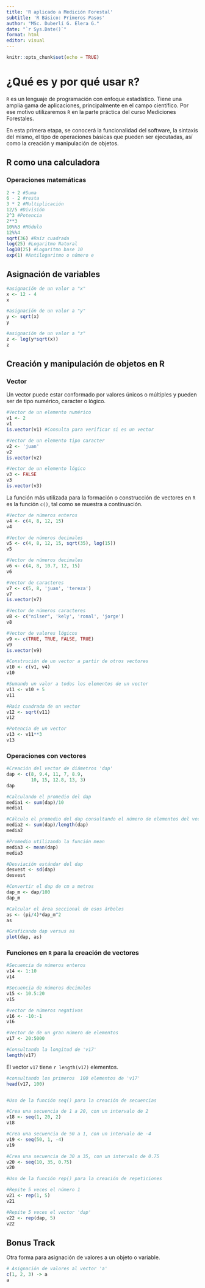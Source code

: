 ---
title: 'R aplicado a Medición Forestal'
subtitle: 'R Básico: Primeros Pasos'
author: "MSc. Duberlí G. Elera G."
date: "`r Sys.Date()`"
format: html
editor: visual
---

```{r setup, include=FALSE}
knitr::opts_chunk$set(echo = TRUE)
```

# ¿Qué es y por qué usar `R`?

`R` es un lenguaje de programación con enfoque estadístico. Tiene una amplia gama de aplicaciones, principalmente en el campo científico. Por ese motivo utilizaremos `R` en la parte práctica del curso Mediciones Forestales.

En esta primera etapa, se conocerá la funcionalidad del software, la sintaxis del mismo, el tipo de operaciones básicas que pueden ser ejecutadas, así como la creación y manipulación de objetos.

## R como una calculadora

### Operaciones matemáticas

```{r }
2 + 2 #Suma
6 - 2 #resta
3 * 2 #Multiplicación
12/5 #División
2^3 #Potencia
2**3 
10%%3 #Módulo
12%%4
sqrt(36) #Raíz cuadrada
log(25) #Logaritmo Natural
log10(25) #Logaritmo base 10
exp(1) #Antilogaritmo o número e
```

## Asignación de variables

```{r }
#asignación de un valor a "x"
x <- 12 - 4
x

#asignación de un valor a "y"
y <- sqrt(x)
y

#asignación de un valor a "z"
z <- log(y*sqrt(x))
z
```

## Creación y manipulación de objetos en R

### Vector

Un vector puede estar conformado por valores únicos o múltiples y pueden ser de tipo numérico, caracter o lógico.

```{r }
#Vector de un elemento numérico
v1 <- 2
v1
is.vector(v1) #Consulta para verificar si es un vector

#Vector de un elemento tipo caracter
v2 <- 'juan'
v2
is.vector(v2)

#Vector de un elemento lógico
v3 <- FALSE
v3
is.vector(v3)
```

La función más utilizada para la formación o construcción de vectores en `R` es la función `c()`, tal como se muestra a continuación.

```{r }
#Vector de números enteros
v4 <- c(4, 8, 12, 15)
v4

#Vector de números decimales
v5 <- c(4, 8, 12, 15, sqrt(35), log(15))
v5

#Vector de números decimales
v6 <- c(4, 8, 10.7, 12, 15)
v6

#Vector de caracteres
v7 <- c(5, 8, 'juan', 'tereza')
v7
is.vector(v7)

#Vector de números caracteres
v8 <- c("nilser", 'kely', 'ronal', 'jorge')
v8

#Vector de valores lógicos
v9 <- c(TRUE, TRUE, FALSE, TRUE)
v9
is.vector(v9)

#Construción de un vector a partir de otros vectores
v10 <- c(v1, v4)
v10

#Sumando un valor a todos los elementos de un vector
v11 <- v10 + 5
v11

#Raíz cuadrada de un vector
v12 <- sqrt(v11)
v12

#Potencia de un vector
v13 <- v11**3
v13
```

### Operaciones con vectores

```{r }
#Creación del vector de diámetros 'dap'
dap <- c(8, 9.4, 11, 7, 8.9,
         10, 15, 12.8, 13, 3)
dap

#Calculando el promedio del dap
media1 <- sum(dap)/10
media1

#Cálculo el promedio del dap consultando el número de elementos del vector 'dap'
media2 <- sum(dap)/length(dap)
media2

#Promedio utilizando la función mean
media3 <- mean(dap)
media3

#Desviación estándar del dap
desvest <- sd(dap)
desvest

#Convertir el dap de cm a metros
dap_m <- dap/100
dap_m

#Calcular el área seccional de esos árboles
as <- (pi/4)*dap_m^2
as

#Graficando dap versus as
plot(dap, as)
```

### Funciones en `R` para la creación de vectores

```{r }
#Secuencia de números enteros
v14 <- 1:10
v14

#Secuencia de números decimales
v15 <- 10.5:20
v15

#vector de números negativos
v16 <- -10:-1 
v16

#Vector de de un gran número de elementos
v17 <- 20:5000

#Consultando la longitud de 'v17'
length(v17)
```

El vector `v17` tiene `r length(v17)` elementos.

```{r }
#consultando los primeros  100 elementos de 'v17'
head(v17, 100)


#Uso de la función seq() para la creación de secuencias

#Crea una secuencia de 1 a 20, con un intervalo de 2
v18 <- seq(1, 20, 2)
v18

#Crea una secuencia de 50 a 1, con un intervalo de -4
v19 <- seq(50, 1, -4)
v19

#Crea una secuencia de 30 a 35, con un intervalo de 0.75
v20 <- seq(10, 35, 0.75)
v20

#Uso de la función rep() para la creación de repeticiones

#Repite 5 veces el número 1
v21 <- rep(1, 5)
v21

#Repite 5 veces el vector 'dap'
v22 <- rep(dap, 5)
v22
```

## Bonus Track

Otra forma para asignación de valores a un objeto o variable.

```{r }
# Asignación de valores al vector 'a'
c(1, 2, 3) -> a
a
```

